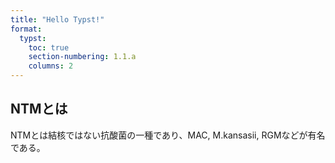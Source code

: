 ```yaml
---
title: "Hello Typst!"
format:
  typst:
    toc: true
    section-numbering: 1.1.a
    columns: 2
---
```

## NTMとは

NTMとは結核ではない抗酸菌の一種であり、MAC, M.kansasii, RGMなどが有名である。
